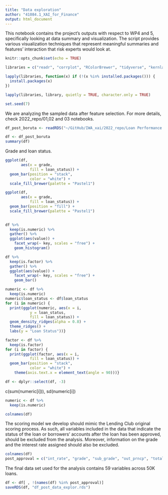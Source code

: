 ```yaml
---
title: "Data exploration"
author: "41084.1_XAI_for_Finance"
output: html_document
---
```



This notebook contains the project's outputs with respect to WP4 and 5, specifically looking at data summary and visualization. The script provides various visualization techniques that represent meaningful summaries and features' interaction that risk experts would look at. 


```r
knitr::opts_chunk$set(echo = TRUE)

libraries = c("readr", "corrplot", "RColorBrewer", "tidyverse", "kernlab", "e1071", "MLmetrics", "stargazer", "dplyr", "purrr", "xtable", "base", "ggplot2", "DescTools","stylo", "igraph", "xgboost", "DALEX", "DALEXtra", "stats", "ranger", "ALEPlot", "party", "lime", "MASS", "iml", "ROCR", "rpart", "e1071", "caret","MLmetrics", "Matrix", "Boruta", "readxl", "Metrics", "fastshap", "fscaret", "kknn", "knitr", "reshape", "shapper", "randomForest", "Hmisc", "networkD3", "emstreeR", "pdp", "pROC", "randomForestExplainer", "logistf")

lapply(libraries, function(x) if (!(x %in% installed.packages())) {
  install.packages(x)
})

lapply(libraries, library, quietly = TRUE, character.only = TRUE)

set.seed(7)
```


We are analyzing the sampled data after feature selection. For more details, check 2022_repo/01,02 and 03 notebooks. 

```r
df_post_boruta <- readRDS("~/GitHub/IWA_xai/2022_repo/Loan Performance Use Case/data/df_post_boruta.rds")
```


```r
df <- df_post_boruta
summary(df)
```

Grade and loan status. 
```r
ggplot(df, 
       aes(x = grade, 
           fill = loan_status)) + 
  geom_bar(position = "stack",
           color = "white") + 
  scale_fill_brewer(palette = "Pastel1")
```
```r
ggplot(df, 
       aes(x = grade, 
           fill = loan_status)) + 
  geom_bar(position = "fill") +
  scale_fill_brewer(palette = "Pastel1")
  
```

```r
df %>%
  keep(is.numeric) %>% 
  gather() %>% 
  ggplot(aes(value)) +
    facet_wrap(~ key, scales = "free") +
    geom_histogram()
```



```r
df %>%
  keep(is.factor) %>% 
  gather() %>% 
  ggplot(aes(value)) +
    facet_wrap(~ key, scales = "free") +
    geom_bar()

```


```r
numeric <- df %>%
  keep(is.numeric)
numeric$loan_status <- df$loan_status
for (i in numeric) {
  print(ggplot(numeric, aes(x = i, 
           y = loan_status,
           fill = loan_status)) +
  geom_density_ridges(alpha = 0.8) + 
  theme_ridges() + 
  labs(y = "Loan Status"))}
```


```r
factor <- df %>%
  keep(is.factor) 
for (i in factor) {
  print(ggplot(factor, aes(x = i,
           fill = loan_status)) +
  geom_bar(position = "stack",
           color = "white") +
    theme(axis.text.x = element_text(angle = 90)))}

```

```r
df <- dplyr::select(df, -3)
```

c(sum(numeric[i])), sd(numeric[i])
```r
numeric <- df %>%
  keep(is.numeric)

```


```r
colnames(df)
```


The scoring model we develop should mimic the Lending Club original scoring process. As such, all variables included in the data that indicate the status of the loan or borrowers' accounts after the loan has been approved, should be excluded from the analysis. Moreover, information on the grade and the interest rate assigned should also be excluded. 

```r
colnames(df)
post_approval = c("int_rate", "grade", "sub_grade", "out_prncp", "total_pymnt", "total_rec_int", "total_rec_late_fee", "collection_recovery_fee", "last_pymnt_amnt", "last_fico_range_high", "last_fico_range_low", "hardship_status", "settlement_status")
```


The final data set used for the analysis contains 59 variables across 50K loans. 
```r
df <- df[ , !(names(df) %in% post_approval)]
saveRDS(df, "df_post_data_explor.rds")
```








